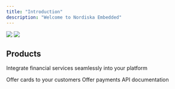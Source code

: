 ```yaml
---
title: "Introduction"
description: "Welcome to Nordiska Embedded"
---
```


<img className="block dark:hidden my-0 pointer-events-none" src="https://mintlify.s3.us-west-1.amazonaws.com/mintlify/images/installation/local-development-light.png" />

<img className="hidden dark:block my-0 pointer-events-none" src="https://mintlify.s3.us-west-1.amazonaws.com/mintlify/images/installation/local-development-dark.png" />

## Products
Integrate financial services seamlessly into your platform

<CardGroup cols={2}>
  <Card title="Card" icon="credit-card" href="card/onboarding">
    Offer cards to your customers
  </Card>
  <Card title="Rocker Pay" icon="cart-shopping" href="pay/onboarding">
    Offer payments
  </Card>
  <Card title="API Reference" icon="webhook" href="api-reference">
    API documentation
  </Card>
</CardGroup>